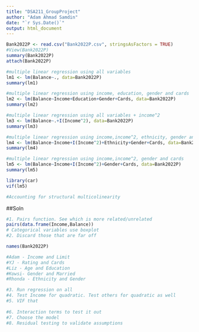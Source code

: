 ```yaml
---
title: "DSA211_GroupProject"
author: "Adam Ahmad Samdin"
date: "`r Sys.Date()`"
output: html_document
---
```


```r

Bank2022P <- read.csv("Bank2022P.csv", stringsAsFactors = TRUE)
#View(Bank2022P)
summary(Bank2022P)
attach(Bank2022P)

#multiple linear regression using all variables
lm1 <- lm(Balance~., data=Bank2022P)
summary(lm1)

#multiple linear regression using income, education, gender and cards
lm2 <- lm(Balance~Income+Education+Gender+Cards, data=Bank2022P)
summary(lm2)

#multiple linear regression using all variables + income^2
lm3 <- lm(Balance~.+I(Income^2), data=Bank2022P)
summary(lm3)

#multiple linear regression using income,income^2, ethnicity, gender and cards
lm4 <- lm(Balance~Income+I(Income^2)+Ethnicity+Gender+Cards, data=Bank2022P)
summary(lm4)

#multiple linear regression using income,income^2, gender and cards
lm5 <- lm(Balance~Income+I(Income^2)+Gender+Cards, data=Bank2022P)
summary(lm5)

```

```r
library(car)
vif(lm5)

#Accounting for structural multicolinearity 

```
##Soln
```r
#1. Pairs function. See which is more related/unrelated
pairs(data.frame(Income,Balance))
# Categorical variables use boxplot
#2. Discard those that are far off

names(Bank2022P)

#Adam - Income and Limit
#YJ - Rating and Cards
#Liz - Age and Education
#Kowsi- Gender and Married
#Rhonda - Ethnicity and Gender

#3. Run regression on all
#4. Test Income for quadratic. Test others for quadratic as well
#5. VIF that 
 
#6. Interaction terms to test it out
#7. Choose the model
#8. Residual testing to validate assumptions

```
